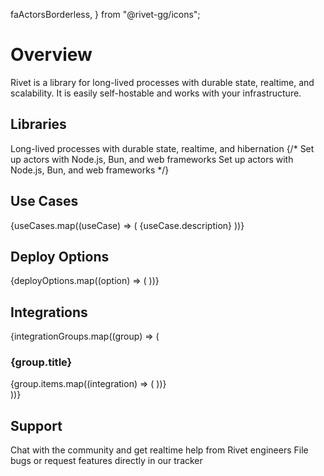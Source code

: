   faActorsBorderless,
} from "@rivet-gg/icons";

# Overview

Rivet is a library for long-lived processes with durable state, realtime, and scalability. It is easily self-hostable and works with your infrastructure.

## Libraries

<CardGroup cols={2}>
<Card title="Actors" href="/docs/actors" icon={faActorsBorderless}>
  Long-lived processes with durable state, realtime, and hibernation
</Card>
{/*<Card title="Workflows" href="/docs/workflows" icon={faNodeJs}>
  Set up actors with Node.js, Bun, and web frameworks
</Card>
<Card title="Agents" href="/docs/agents" icon={faNodeJs}>
  Set up actors with Node.js, Bun, and web frameworks
</Card>*/}
</CardGroup>

## Use Cases

<CardGroup cols={2}>
{useCases.map((useCase) => (
  <Card
    key={useCase.href}
    title={useCase.title}
    href={useCase.href}
    icon={useCase.icon}
  >
    {useCase.description}
  </Card>
))}
</CardGroup>

## Deploy Options

<CardGroup>
{deployOptions.map((option) => (
  <Card
    key={option.href}
    title={option.title}
    href={option.href}
    icon={option.icon}
    badge={option.badge}
  />
))}
</CardGroup>

## Integrations

{integrationGroups.map((group) => (
  <section key={group.title}>
    <h3>{group.title}</h3>
    <CardGroup>
      {group.items.map((integration) => (
        <Card
          key={integration.href}
          title={integration.title}
          href={integration.href}
        />
      ))}
    </CardGroup>
  </section>
))}

## Support

<CardGroup cols={2}>
<Card title="Discord" href="https://rivet.dev/discord">
  Chat with the community and get realtime help from Rivet engineers
</Card>
<Card title="GitHub Issues" href="https://github.com/rivet-dev/engine">
  File bugs or request features directly in our tracker
</Card>
</CardGroup>
